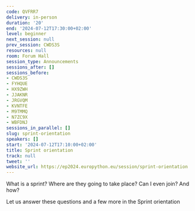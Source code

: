 ```yaml
---
code: QVFRR7
delivery: in-person
duration: '20'
end: '2024-07-12T17:30:00+02:00'
level: beginner
next_session: null
prev_session: CWDS3S
resources: null
room: Forum Hall
session_type: Announcements
sessions_after: []
sessions_before:
- CWDS3S
- FYHQUE
- HX9ZWH
- JJAKNR
- JRGVQM
- KVNTFE
- M9TMMQ
- N7ZC9X
- WBFDNJ
sessions_in_parallel: []
slug: sprint-orientation
speakers: []
start: '2024-07-12T17:10:00+02:00'
title: Sprint orientation
track: null
tweet: ''
website_url: https://ep2024.europython.eu/session/sprint-orientation
---
```


What is a sprint?
Where are they going to take place?
Can I even join? And how?

Let us answer these questions and a few more in the Sprint orientation
